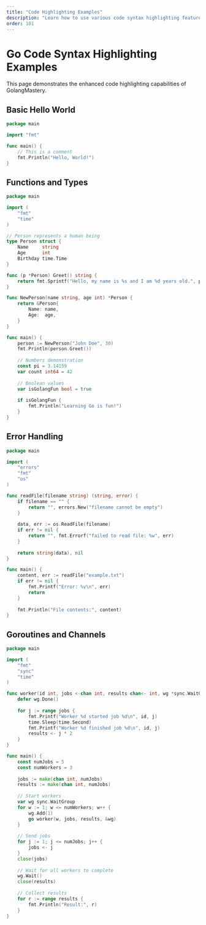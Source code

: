 ```yaml
---
title: "Code Highlighting Examples"
description: "Learn how to use various code syntax highlighting features in Go examples"
order: 101
---
```


# Go Code Syntax Highlighting Examples

This page demonstrates the enhanced code highlighting capabilities of GolangMastery.

## Basic Hello World

```go
package main

import "fmt"

func main() {
    // This is a comment
    fmt.Println("Hello, World!")
}
```

## Functions and Types

```go
package main

import (
    "fmt"
    "time"
)

// Person represents a human being
type Person struct {
    Name     string
    Age      int
    Birthday time.Time
}

func (p *Person) Greet() string {
    return fmt.Sprintf("Hello, my name is %s and I am %d years old.", p.Name, p.Age)
}

func NewPerson(name string, age int) *Person {
    return &Person{
        Name: name,
        Age:  age,
    }
}

func main() {
    person := NewPerson("John Doe", 30)
    fmt.Println(person.Greet())
    
    // Numbers demonstration
    const pi = 3.14159
    var count int64 = 42
    
    // Boolean values
    var isGolangFun bool = true
    
    if isGolangFun {
        fmt.Println("Learning Go is fun!")
    }
}
```

## Error Handling

```go
package main

import (
    "errors"
    "fmt"
    "os"
)

func readFile(filename string) (string, error) {
    if filename == "" {
        return "", errors.New("filename cannot be empty")
    }
    
    data, err := os.ReadFile(filename)
    if err != nil {
        return "", fmt.Errorf("failed to read file: %w", err)
    }
    
    return string(data), nil
}

func main() {
    content, err := readFile("example.txt")
    if err != nil {
        fmt.Printf("Error: %v\n", err)
        return
    }
    
    fmt.Println("File contents:", content)
}
```

## Goroutines and Channels

```go
package main

import (
    "fmt"
    "sync"
    "time"
)

func worker(id int, jobs <-chan int, results chan<- int, wg *sync.WaitGroup) {
    defer wg.Done()
    
    for j := range jobs {
        fmt.Printf("Worker %d started job %d\n", id, j)
        time.Sleep(time.Second)
        fmt.Printf("Worker %d finished job %d\n", id, j)
        results <- j * 2
    }
}

func main() {
    const numJobs = 5
    const numWorkers = 3
    
    jobs := make(chan int, numJobs)
    results := make(chan int, numJobs)
    
    // Start workers
    var wg sync.WaitGroup
    for w := 1; w <= numWorkers; w++ {
        wg.Add(1)
        go worker(w, jobs, results, &wg)
    }
    
    // Send jobs
    for j := 1; j <= numJobs; j++ {
        jobs <- j
    }
    close(jobs)
    
    // Wait for all workers to complete
    wg.Wait()
    close(results)
    
    // Collect results
    for r := range results {
        fmt.Println("Result:", r)
    }
}
``` 